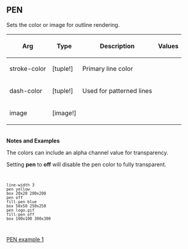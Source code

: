== PEN== 

Sets the color or image for outline rendering.

{| cellspacing="1" cellpadding="4" border="0" style="background: black; color: black"
! bgcolor="silver" | Arg 
! bgcolor="silver" | Type 
! bgcolor="silver" | Description
! bgcolor="silver" | Values
|- 
| bgcolor="white" | stroke-color
| bgcolor="white" | [tuple!]
| bgcolor="white" | Primary line color
| bgcolor="white" | 
|- 
| bgcolor="white" | dash-color
| bgcolor="white" | [tuple!]
| bgcolor="white" | Used for patterned lines
| bgcolor="white" | 
|- 
| bgcolor="white" | image
| bgcolor="white" | [image!]
| bgcolor="white" | 
| bgcolor="white" | 
|}
<br>'''Notes and Examples'''
<p>The colors can include an alpha channel value for transparency.</p>
<p>Setting '''pen''' to '''off''' will disable the pen color to fully transparent.</p>
<code><pre>
line-width 3
pen yellow
box 20x20 200x200
pen off
fill-pen blue
box 50x50 250x250
pen logo.gif
fill-pen off
box 100x100 300x300
</pre></code>
[[image:PEN-1.png|PEN example 1]]

<br>